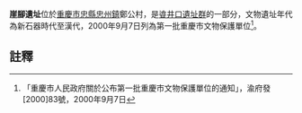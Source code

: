 {{msg:重慶市文物保護單位
|名稱 = [[㽏井口遺址群|㽏井口遺址群]]-崖腳遺址
|編號 = 6
|圖片 = 
|級別 = 5
|分類 = 
|時代 = 新石器時代至漢代
|地点 = [[忠縣|忠縣]][[忠州鎮|忠州鎮]]紅星村、鄭公村
|坐標 = 
|登錄 = 2000年9月7日
}}
'''崖腳遺址'''位於[[重慶市|重慶市]][[忠縣|忠縣]][[忠州鎮|忠州鎮]]鄭公村，是[[㽏井口遺址群|㽏井口遺址群]]的一部分，文物遺址年代為新石器時代至漢代，2000年9月7日列為第一批重慶市文物保護單位<ref>「重慶市人民政府關於公布第一批重慶市文物保護單位的通知」，渝府發[2000]83號，2000年9月7日</ref>。
== 註釋 ==
{{reflist}}
{{文物保護單位小作品}}